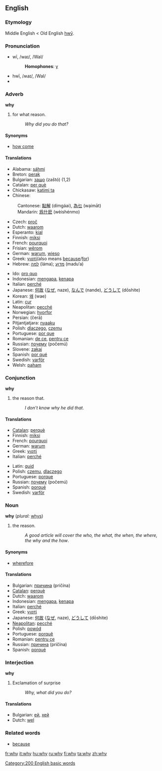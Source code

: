 ==English==

{{rank|call|speak|land|356|why|women|cried|general}}

===Etymology===
Middle English < Old English [[hwy|hwȳ]].

===Pronunciation===
*wī, /waɪ/, /WaI/
*:'''Homophones''': [[y]]
*hwī, /ʍaɪ/, /WaI/
*{{audio|en-us-why.ogg|Audio (US)}}

===Adverb===
'''why'''

#for what reason.
#:''Why did you do that?''

====Synonyms====
*[[how come]]

==== Translations ====
{{top}}
*Alabama: [[sáhmi]]
*Breton: [[perak]]
*Bulgarian: [[защо]] (zaštó) (1,2)
*Catalan: [[per què]]
*Chickasaw: [[katimi ta]]
*Chinese:
:Cantonese: [[點解]] (dímgáai), [[為乜]] (wạimāt)
:Mandarin: [[爲什麽]] (wèishénmo)
*Czech: [[proč]]
*Dutch: [[waarom]]
*Esperanto: [[kial]]
*Finnish: [[miksi]]
*French: [[pourquoi]]
*Frisian: [[wêrom]]
*German: [[warum]], [[wieso]]
*Greek: [[γιατί]](also means [[because]]/[[for]])
*Hebrew: [[למה]] (láma); [[מדוע]] (madu‘a)
{{mid}}
*Ido: [[pro quo]]
*Indonesian: [[mengapa]], [[kenapa]]
*Italian: [[perché]]
*Japanese: [[何故]] ([[なぜ]], naze), [[なんで]] (nande), [[どうして]] (dōshite)
*Korean: [[왜]] (wae)
*Latin: [[cur]]
*Neapolitan: [[pecché]]
*Norwegian: [[hvorfor]]
*Persian: {{FAchar|[[چِرا]]}} (čerā)
*Pitjantjatjara: [[nyaaku]]
*Polish: [[dlaczego]], [[czemu]]
*Portuguese: [[por que]]
*Romanian: [[de ce]], [[pentru ce]]
*Russian: [[почему]] (počemú)
*Slovene: [[zakaj]]
*Spanish: [[por qué]]
*Swedish: [[varför]]
*Welsh: [[paham]]
{{bottom}}

===Conjunction===
'''why'''

#the reason that.
#:''I don’t know why he did that''.

==== Translations ====
{{top}}
*[[Catalan]]: [[perquè]]
*Finnish: [[miksi]]
*French: [[pourquoi]]
*German: [[warum]]
*Greek: [[γιατί]]
*Italian: [[perché]]
{{mid}}
*Latin: [[quid#Latin|quid]]
*Polish: [[czemu]], [[dlaczego]]
*Portuguese: [[porque]]
*Russian: [[почему]] (počemú)
*Spanish: [[porqué]]
*Swedish: [[varför]]
{{bottom}}

===Noun===
'''why''' (''plural:'' [[whys]])

#the reason.
#:''A good article will cover the who, the what, the when, the where, the why and the how''.

====Synonyms====
*[[wherefore]]

==== Translations ====
*Bulgarian: [[причина]] (pričína) {{f}}
*[[Catalan]]: [[perquè]]
*Dutch: [[waarom]] {{n}}
*Indonesian: [[mengapa]], [[kenapa]]
*Italian: [[perché]]
*Greek: [[γιατί]]
*Japanese: [[何故]] ([[なぜ]], naze), [[どうして]] (dōshite)
*[[Neapolitan]]: [[pecché]]
*Polish: [[powód]]
*Portuguese: [[porquê]]
*Romanian: [[pentru ce]] 
*Russian: [[причина]] (pričína) {{f}}
*Spanish: [[porqué]]

===Interjection===
'''why'''

#Exclamation of surprise
#:''Why, what did you do?''

==== Translations ====
*Bulgarian: [[ей]], [[хей]]
*Dutch: [[wel]]

===Related words===
*[[because]]

[[Category:200 English basic words]]

[[fr:why]]
[[it:why]]
[[hu:why]]
[[ru:why]]
[[fi:why]]
[[ta:why]]
[[zh:why]]